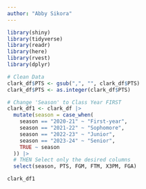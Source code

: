 ```yaml
---
author: "Abby Sikora"
---
```


```r
library(shiny)
library(tidyverse)
library(readr)
library(here)
library(rvest)
library(dplyr)

# Clean Data
clark_df$PTS <- gsub(",", "", clark_df$PTS) 
clark_df$PTS <- as.integer(clark_df$PTS)

# Change 'Season' to Class Year FIRST
clark_df1 <- clark_df |>
  mutate(season = case_when(
    season == "2020-21" ~ "First-year",
    season == "2021-22" ~ "Sophomore",
    season == "2022-23" ~ "Junior",
    season == "2023-24" ~ "Senior",
    TRUE ~ season
  )) |> 
  # THEN Select only the desired columns
  select(season, PTS, FGM, FTM, X3PM, FGA)

clark_df1
 
```

